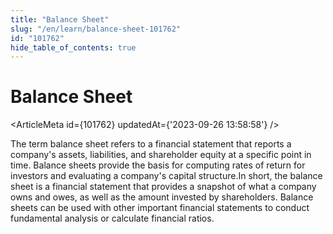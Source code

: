 ```yaml
---
title: "Balance Sheet"
slug: "/en/learn/balance-sheet-101762"
id: "101762"
hide_table_of_contents: true
---
```



# Balance Sheet

<ArticleMeta id={101762} updatedAt={'2023-09-26 13:58:58'} />
<div className='border-solid border-b border-t-0 my-4 border-[var(--ifm-color-gray-300)]' />

The term balance sheet refers to a financial statement that reports a company's assets, liabilities, and shareholder equity at a specific point in time. Balance sheets provide the basis for computing rates of return for investors and evaluating a company's capital structure.In short, the balance sheet is a financial statement that provides a snapshot of what a company owns and owes, as well as the amount invested by shareholders. Balance sheets can be used with other important financial statements to conduct fundamental analysis or calculate financial ratios.
